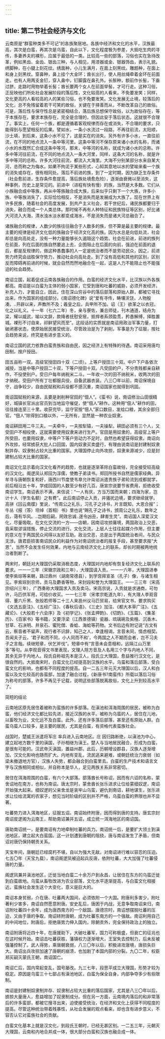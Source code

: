 ```yaml
---
---
---
```

title: 第二节社会经济与文化
---



云南原是“群蛮种类多不可记”的各族聚居地。各族中经济和文化的水平，汉族最高，其次是白蛮，再其次是乌蛮，自此以下，文化程度极为参差，大抵吃生肉的寻传，多妻养夫的裸形，应属于最低的一类。比较高一些的部落，习俗也实在急待改革，例如黑齿、金齿、银齿三种，与人相见，用漆器或金、银器饰齿，表示礼貌。绣脚种，在小腿上刻花纹。绣面种，小儿生满月，在面上刻黑纹。雕题种，在面上和身上刻黑纹。穿鼻种，鼻上挂个大金环；酋长出行，使人用丝绳牵着金环在前面走。也有人用两支金钉，穿入鼻中，钉脚露在鼻孔外。长鬃种，额前作长髻，下垂过脐，走路时用物举着长髻；酋长要两个女人在前面举髻，才可行走。这种习俗，正反映他们所处社会发展阶段的落后性，文化较高的人看来，不免要发笑；同样，文化更高的人看较高的人的某些习俗，也不免要发笑。文化发展无止境，较落后的文化，总不免残留着若干可笑的故俗，关键在于择善而从，不断改革自己的故俗。可是，落后性与保守性总是紧密相结合，落后族总想保守故俗，以为故俗存在，等于本族存在。要求本族存在，完全是合理的，但因此安于落后状态。这就很不合理了。事实上，任何一个族，都是遵循着客观规律而存在或消失，不合理的要求，只能得到与愿望相反的后果。譬如水，一条小水流过一段路，不再往前流，太阳顺，沙土填，到后来，这条小水不见了，这是实在的消失。另外有许多小水，一直往前流，在不同的地点流入一条中等河里。这条中等河不保存原来诸小水的名称，而诸小水的水既然汇合成这条中等河，那末，中等河的名称，就成为诸小水的总称。许多中等河往前流，在不同的地点流入一条大河里，同样，这条大河的名称，就是许多中等河的总称。许多大河往前流，都流入大海里。大海不分别某部分水来自某大河，总而称之为侮水。如果不拘泥于某些形式，心知其意地以水的譬喻来看一个族的消失或存在，很有相同处。落后不前进的族，到了一定时期，因为缺乏生存条件（社会愈前进，生存条件愈提高，落后族处境愈危险），逐渐由衰微以至消失，这种事例，历史上是常见的。前进中（进程有快有慢）的族，当然是大多数。它们从小族融合成中等族，再从中等族融合成大族，后来似乎只剩下一个大族，许多小族、中等族消失了，实际恰恰相反，不是消失而是发展成为大族了。现在世界上有许多民族，随着社会的高度发展，到共产主义社会，若干世纪后，诸民族都要归于消失，融合而成一个人类总体。那时候不再有人种特征和民族特征等区别，好比诸大河流入大海，清水浊水淡水都变成海水，不是消失而是诸大河总融合了。

诸族融合的规律，人数少的族往往融合于人数多的族，但不算是最主要的规律。最主要的规律是经济文化低的族融合于经济文化高的族。因为水总是向低处流，社会却总是向高处走，没有一种力量能够长久遏阻这个趋势。社会在前进，前进的族列在前面，列在后面的族自然要追上去，企图阻止在后面的向前，强迫在前面的退后，都是反规律的，做这种愚蠢事的人一定是统治者而不是劳动民众，因之，前进势力终究会战胜保守势力，推动社会向高处走。到了没有高低和其他的区别，区别反而障碍再前进的时候，就会自然而然地融合在一起，这是人力不能阻止也不能强迫的社会趋势。

南诏立国，起着促成云南各族融合的作用。白蛮的经济文化水平，比汉族以外各族都高。南诏是以白蛮为主体的弱小国家，它受到唐和吐蕃的威胁，必须开发经济，补充人力，才能自立，因此，住在深山穷谷中的落后部落和原始人群，都被它寻找出来，作为国家的组成部分。《南诏德化碑》说“爱有寻传，畴壤沃饶，人物殷凑。..开辟以来，声教所不及；羲皇之后，兵甲所不加。诏（王）欲革之以衣冠，化之以礼义。十一年（七六二年）冬，亲与寮佐，兼总师徒，刊木通道，结舟为梁，耀以威武，喻以文辞，款降者抚慰安居，抵捍者系颈盈贯，矜愚解缚，择胜置城。裸形不讨自来，祁鲜望风而至”。这段话的实质就是南诏用政治军事力量，打破闭塞状态，使原始居民接受统治，尽管政治是为了剥削，军事是为了征服，按社会趋势来说，终究是有进步意义的。

南诏立国的武力依靠白蛮贵族和自由民，因之经济上有特殊的待遇。南诏采用唐均田制，按户授田。

田五亩称一双。高级官授田四十双（二顷）。上等户授田三十双。中户下户各依次减授，当是中等户授田二十双，下等户授田十双。凡受田的户，不分贵贱都亲自耕作，不役使别户。受日户每年纳税米二斗。一年收一次的田不纳税米，收两次的田才纳税。受田户所有丁壮都服兵役，自备武器衣装。八三〇年以前，南诏保境自守，战争较少，自由民赋税和兵役都不感沉重，南诏国家也就得到巩固。

南诏国赋税的来源，主要是剥削种官田的“佃人”。《蛮书》说，南诏修治山田很精好，城镇长官派出官员到当地监守催促，使“佃人”耕作。这种用“佃人”耕作的田，往往接连至三十里。收获完毕，监守官按“佃人”家口数目，发给口粮，其余全部归官。“佃人”除得到口粮以外，一无所有，显然是一种农业奴隶。

南诏耕田用二牛三夫。一夫牵牛，一夫按犁辕，一夫操犁。耕田必须有三个人，又受田户不相役使，这就需要使用奴隶来进行生产。官田是用奴隶的，高级官上等户所受田，也要用奴隶，中等户下等户劳动力不足时，自然也希望获得奴隶。南诏向外攻掠，经常掳获大批人口回国，国内奴隶买卖盛行，有理由说南诏是封建制奴隶制并存、奴隶制占较大比重的国家。大理国停止向外攻掠，奴隶来源减少，应是封建制占较大比重的国家。

南诏文化显示着向汉文化看齐的趋势，也就是逐渐革除白蛮故俗，完全接受较高级的汉文化。阁逻凤认郑回为淳儒，使教子弟读书。郑回所授书自然是儒家经典。异牟寻与唐朝恢复和好，唐西川节度使韦臯允许南诏派遣贵族子弟轮流到成都就学，前后相沿五十年，学成回国的人数至少有好几百。唐宣宗说要节省费用，拒绝收受南诏学生。南诏表示不满，来信说：“一人有庆，方当万国而来朝；四海为家，岂计十人（学生名额）之有费”。此后南诏停止入贡，并骚扰边境，要求继续就学。高骈《回云南牒》里说，“传周公之礼乐，习孔子之诗书，片言既知，大恩合报”；牛丛《报（答）坦绰（首相）书》里也说“赐孔子之诗书，颁周公之礼乐，数年之后，蔼有华风。..岂期后嗣，罔效忠诚..遂令凶丑，肆害生灵”。南诏国人深爱汉文化，尽量吸取，在文化交流的一方——店朝，因南诏攻掠庸境，两国政治上交恶，竟采取谬误措施，停止交流的进行。文化交流，上层人士往往起媒介作用，但主要的意义在于两国民众间得以友好互助。政治交恶，总是出于两国统治者间，与民众无涉。唐君臣损害南诏民众的利益作为对南诏统治者的报复手段，甚至要求报“大恩”，当然不会发生任何效果，内地与云南经济文化上的联系，却长时期被两地统治者割断了。

两宋时，朝廷对大理国仍采取消极态度，大理国对内地却有恢复经济文化上联系的要求。一一一三年（宋徽宗政和三年），大理国请入贡。一一一六年，大理国进奉使李紫琮等来朝，路过鼎州（湖南常德县），到学宫拜宣圣（孔子）像，与诸生相见。李紫琮到京师，贡马及麝香等物，宋封段和誉为大理国王。一一三三年（宋高宗绍兴三年），广西奏称大理国求入贡及卖马。宋高宗说，入贡就是求通商，可勿许，马匹供军用，可给价收买。一一七三年（宋孝宗乾道九年），有大理人李观音得、董六斤黑、张般若师等二十三人来邕州议马匹贸易，给宋官文书，要求购买《文选五臣注》、《五经广注》、《春秋后语》、《三史》加注、《都大本草广注》、《五藏论》、《大般若十六会序》及《初学记》、《张孟押韵》、《切韵》、《玉篇》、《集圣历》、《百家书》等书籍，又要浮梁（江西景德镇）瓷器、琉璃碗及紫檀、沉香木、甘草、石决明、井泉石、蜜陀僧、香蛤、海蛤等药物。文书后边有附记说“古文有云，察音者不留声，观行者不识辞，知己之人，幸逢相谒，言音未同，情虑相契。吾闻夫子云，‘君子和而不同，小人同而不和’，今两国之人不期而会者，岂不习夫子之言哉。续继短章，伏乞斧伐”。短章中有“言音未会意相和，远隔江山万里多”等句。从李观音得文书里表现，文理人除方音及人名用三个字与内地人不同，其余无异于内地人。段氏自称祖先本是汉人，段氏立大理国，愈益推行汉文化，是很自然的。大抵南宋时，白蛮文化已经提高到汉族的水平。乌蛮和落后部落，受白蛮文化的影响，也都有不同程度的提高。自一二五三年元灭大理国以后，汉人和白蛮以及文化较高的各蛮部，加速了融合过程，《新唐书?南蛮传》所载以落后习俗为称号的部落，许多不再见于记载，说明这些部落脱离故俗，文化上升到较高水平了。

简短的结论

云南地区原先居住着被称为蛮族的许多部落。在滇池和洱海周围的居民，被称为白蛮，他们经济文化都比较先进，接近汉族的水平。被称为乌蛮的人，居住在儿地，以畜牧为业，文化远不及白蛮。此外，还有许多落后部落，甚至还有原始人群。白蛮乌蛮人口较多，是主要的居民，尤其是白蛮，有资格代表蛮族社会。

战国时，楚威王派遣将军庄 率兵进入云南地区。庄 因归路断绝，以滇池为中心，建立起地方数千里的滇国，子孙相继为滇王。楚人与当地居民融合，形成为白蛮，是很有可能的。汉武帝灭滇国，置益州郡。此后，历朝增设郡县，汉族人逐渐增加，汉文化影响也随而扩大。内地有变乱，流民逃来避难，或朝廷统治力衰弱（如梁未撤退地方官），汉族人失势，都会融合到白蛮里去。白蛮的生产技术和语言文字与汉族相同或相似，并自称本是华人，足见两族关系非常密切。

居住在洱海周围的白蛮，有六个大部落。部落酋长号称诏，因而有六诏的名称，蒙舍诏地在南方，也称为南诏。唐太宗时，蒙舍酋长张乐进求让位给蒙细奴逻，南诏开始强大起来。细奴逻的父亲舍龙是哀牢山乌蛮，避仇到南诏，耕地谋生，张乐进求让位给流寓的农家子，想见当时阶级的区别并不严格，乌蛮白蛮的界限也并不显著。

吐蕃势力进入洱海地区，征服五诏。南诏始终附唐，因而得到唐的支持。唐玄宗封南诏皮逻阁为云南王，帮助南诏兼并五诏，成立统一洱海地区的南诏国。

唐助南诏统一，是要南诏有力地牵制吐蕃的兵力。南诏统一后，是要扩大领土到滇池地区，建立起大白蛮国。这一计划遭到唐朝的阻挠，唐与南诏发生了矛盾，但南诏对唐仍保持朝贡关系。

天宝年间，唐朝廷已经腐朽不堪，自以为强大无敌，对南诏进行难以容忍的压迫。七五〇年（天宝九载），南诏阁逻凤被迫起兵反唐，依附吐蕃，大大加强了吐蕃侵唐的力量。

阁逻凤兼并滇池地区，迁徙当地白蛮二十余万户到永昌，让居住在东方的乌蛮迁徙到白蛮故地。乌蛮从畜牧改进为农业部落，文化水平逐渐提高，与白蛮文化相接近。蛮族社会发生这个大变化，意义是巨大的。

南诏本身贫弱，介在唐、吐蕃两大国间，必须依附一个大国。附唐利多害少，附吐著利少害多，南诏自然愿意附唐。安史乱后，唐困于内战，无意争取南诏来归，南诏附吐蕃四十余年，成为唐西南方的一个敌国。唐德宗时，南诏想摆脱吐蕃的压迫，又由于唐的争取，南诏转附唐朝，成为吐蕃东南方的一个强敌。南诏利用自己的中间地位，附唐后，拒绝唐势力伸入国内，除朝贡外，完全保持政治上的独立。

南诏附唐将近四十年，在唐援助下，大破吐蕃军，国力可称极盛，但衰亡的征兆也在这时候开始。南诏击吐蕃获胜，藩镇权力逐渐增大，王室失去控制力，后未反被强藩控制了。武人得势，乘唐朝衰弱，八三〇年以后，积极进攻唐境，唐损失巨大。南诏出兵攻掠加速了唐朝的崩溃，也加剧了本国内部的分裂。九〇二年，权臣郑买嗣灭蒙氏王朝，南诏国亡。

南诏亡后，国内常起变乱，国号屡改。九三七年，段思平成立大理国，形势才较为稳定。原因是乌蛮三十七部占有滇池地区，白蛮为保全自身，内部争夺多少有些限制。

南诏是封建制奴隶制并存、奴隶制占较大比重的落后国家，尤其是八三〇年以后，掳掠大量唐人，愈益增加了奴隶制成分。但在另一方面，云南境内落后的和非常落后的许多蛮部，都被它搜寻出来，迫使接受统治，在经济和文化上获得不同程度的提高。尽管这种统治带着残暴性，从社会发展的观点看来，却也含有进步意义，不容否认它对蛮族社会的贡献。

白蛮文化基本上就是汉文化，到段氏王朝时，已经无甚区别。一二五三年，元朝灭大理国，云南和内地合并成一体，很大部分白蛮和汉族也融合成一体。
